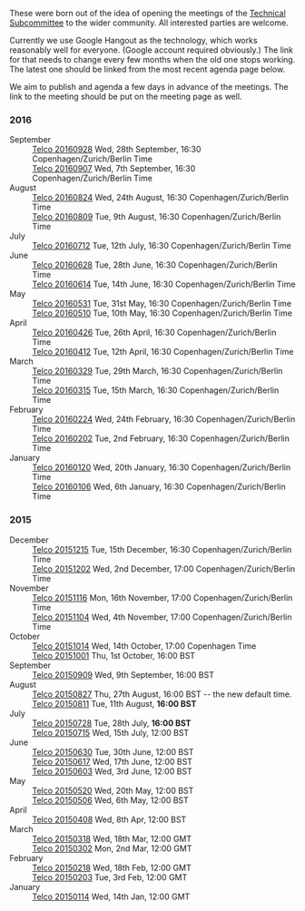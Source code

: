 These were born out of the idea of opening the meetings of the [[Technical Subcommittee]] to the wider community. All interested parties are welcome. 

Currently we use Google Hangout as the technology, which works reasonably well for everyone. (Google account required obviously.) The link for that needs to change every few months when the old one stops working. The latest one should be linked from the most recent agenda page below.


We aim to publish and agenda a few days in advance of the meetings. The link to the meeting should be put on the meeting page as well.

=== 2016 ===
;September
: [[Telco 20160928]] Wed, 28th September, 16:30 Copenhagen/Zurich/Berlin Time
: [[Telco 20160907]] Wed, 7th September, 16:30 Copenhagen/Zurich/Berlin Time
;August
: [[Telco 20160824]] Wed, 24th August, 16:30 Copenhagen/Zurich/Berlin Time
: [[Telco 20160809]] Tue, 9th August, 16:30 Copenhagen/Zurich/Berlin Time
;July
: [[Telco 20160712]] Tue, 12th July, 16:30 Copenhagen/Zurich/Berlin Time
;June
: [[Telco 20160628]] Tue, 28th June, 16:30 Copenhagen/Zurich/Berlin Time
: [[Telco 20160614]] Tue, 14th June, 16:30 Copenhagen/Zurich/Berlin Time
;May
: [[Telco 20160531]] Tue, 31st May, 16:30 Copenhagen/Zurich/Berlin Time
: [[Telco 20160510]] Tue, 10th May, 16:30 Copenhagen/Zurich/Berlin Time
;April
: [[Telco 20160426]] Tue, 26th April, 16:30 Copenhagen/Zurich/Berlin Time
: [[Telco 20160412]] Tue, 12th April, 16:30 Copenhagen/Zurich/Berlin Time
;March
: [[Telco 20160329]] Tue, 29th March, 16:30 Copenhagen/Zurich/Berlin Time
: [[Telco 20160315]] Tue, 15th March, 16:30 Copenhagen/Zurich/Berlin Time
;February
: [[Telco 20160224]] Wed, 24th February, 16:30 Copenhagen/Zurich/Berlin Time
: [[Telco 20160202]] Tue, 2nd February, 16:30 Copenhagen/Zurich/Berlin Time
;January
: [[Telco 20160120]] Wed, 20th January, 16:30 Copenhagen/Zurich/Berlin Time
: [[Telco 20160106]] Wed, 6th January, 16:30 Copenhagen/Zurich/Berlin Time

=== 2015 ===
;December
: [[Telco 20151215]] Tue, 15th December, 16:30 Copenhagen/Zurich/Berlin Time
: [[Telco 20151202]] Wed, 2nd December, 17:00 Copenhagen/Zurich/Berlin Time
;November
: [[Telco 20151116]] Mon, 16th November, 17:00 Copenhagen/Zurich/Berlin Time
: [[Telco 20151104]] Wed, 4th November, 17:00 Copenhagen/Zurich/Berlin Time
;October
: [[Telco 20151014]] Wed, 14th October, 17:00 Copenhagen Time
: [[Telco 20151001]] Thu, 1st October, 16:00 BST
;September
: [[Telco 20150909]] Wed, 9th September, 16:00 BST
;August
: [[Telco 20150827]] Thu, 27th August, 16:00 BST -- the new default time.
: [[Telco 20150811]] Tue, 11th August, '''16:00 BST'''
;July
: [[Telco 20150728]] Tue, 28th July, '''16:00 BST'''
: [[Telco 20150715]] Wed, 15th July, 12:00 BST
;June
: [[Telco 20150630]] Tue, 30th June, 12:00 BST
: [[Telco 20150617]] Wed, 17th June, 12:00 BST
: [[Telco 20150603]] Wed, 3rd June, 12:00 BST
;May
: [[Telco 20150520]] Wed, 20th May, 12:00 BST
: [[Telco 20150506]] Wed, 6th May, 12:00 BST
;April
: [[Telco 20150408]] Wed, 8th Apr, 12:00 BST
;March
: [[Telco 20150318]] Wed, 18th Mar, 12:00 GMT
: [[Telco 20150302]] Mon, 2nd Mar, 12:00 GMT
;February
: [[Telco 20150218]] Wed, 18th Feb, 12:00 GMT
: [[Telco 20150203]] Tue, 3rd Feb, 12:00 GMT
;January
: [[Telco 20150114]] Wed, 14th Jan, 12:00 GMT